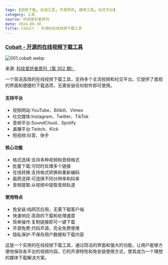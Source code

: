 ```yaml
---
tags: [视频下载, 在线工具, 开源项目, 媒体工具, 社交平台]
category: 工具
source: 科技爱好者周刊
date: 2024-06-30
title: Cobalt - 开源的在线视频下载工具
---
```


### [Cobalt - 开源的在线视频下载工具](https://cobalt.tools/)

![001.cobalt.webp](https://img.mengpeng.tech/i/2024/11/24/6742f9acbd535.webp)

来源: [科技爱好者周刊（第 302 期）](https://www.ruanyifeng.com/blog/2024/05/weekly-issue-302.html)

一个简洁高效的在线视频下载工具，支持多个主流视频和社交平台。它提供了直观的界面和便捷的下载选项，无需安装任何软件即可使用。

#### 支持平台
- 视频网站:YouTube、Bilibili、Vimeo
- 社交媒体:Instagram、Twitter、TikTok
- 音频平台:SoundCloud、Spotify
- 直播平台:Twitch、Kick
- 短视频:抖音、快手

#### 核心功能
- 格式选择:支持多种视频和音频格式
- 批量下载:可同时处理多个链接
- 在线转换:支持格式转换和重新编码
- 画质选择:可选择不同分辨率和码率
- 音频提取:从视频中提取音频轨道

#### 使用特点
- 免安装:纯网页应用，无需下载客户端
- 快速响应:高效的下载和处理速度
- 简单操作:复制链接即可一键下载
- 开源免费:代码开源，完全免费使用
- 隐私保护:不保存用户数据和下载内容

这是一个实用的在线视频下载工具，通过简洁的界面和强大的功能，让用户能够方便地保存各平台的视频内容。它的开源特性和免安装使用方式，使其成为一个理想的媒体下载解决方案。
